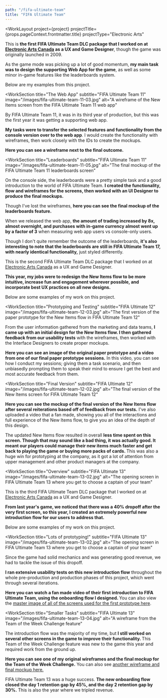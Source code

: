 ```yaml
---
path: "/fifa-ultimate-team"
title: "FIFA Ultimate Team"
---
```






<WorkLayout
  project={project}
  projectTitle={props.pageContext.frontmatter.title}
  projectType="Electronic Arts"
>
<SEO title={props.pageContext.frontmatter.title} />
<WorkSection title="Overview" subtitle="FIFA Ultimate 11" image="/images/fifa-ultimate-team-11-02.jpg" alt="A screenshot from the first launch of the FIFA Ultimate Team 11 web app">

  <p>
    This is <strong>the first FIFA Ultimate Team DLC package that I worked on at <a href="https://www.ea.com/en-ca" target="blank">Electronic Arts Canada</a> as a UX and Game Designer</strong>, though the game was originally launched in 2009.
  </p>
  <p>
    As the game mode was picking up a lot of good momentum, <strong>my main task was to design the supporting Web App for the game</strong>, as well as some minor in-game features like the leaderboards system.
  </p>
  <p>Below are my examples from this project.</p>
</WorkSection>

<WorkSection
  title="The Web App"
  subtitle="FIFA Ultimate Team 11"
  image="/images/fifa-ultimate-team-11-03.jpg" alt="A wireframe of the New Items screen from the FIFA Ultimate Team 11 web app"
>
  <p>
    By FIFA Ultimate Team 11, it was in its third year of production, but this was the first
    year it was getting a supporting web app.
  </p>

  <p>
    <strong>My tasks were to transfer the selected features and functionality from the console version over to the web app</strong>. I would create the functionality with wireframes, then work closely with the IDs to create the mockups.
  </p>

  <p><strong>Here you can see a wireframe next to the final outcome.</strong></p>
</WorkSection>

<WorkSection
  title="Leaderboards"
  subtitle="FIFA Ultimate Team 11"
  image="/images/fifa-ultimate-team-11-05.jpg" alt="The final mockup of the FIFA Ultimate Team 11 leaderboards screen"
>
  <p>
    On the console side, the leaderboards were a pretty simple task and a good introduction to the world of FIFA Ultimate Team. <strong>I created the functionality, flow and wireframes for the screens, then worked with an UI Designer to produce the final mockups.</strong>
  </p>
  <p>
    Though I've lost the wireframes, <strong>here you can see the final mockup of the leaderboards feature.</strong>
  </p>
</WorkSection>

<NextSteps title="Outcome" subtitle="FIFA Ultimate Team 11">
<p>
  When we released the web app, <strong>the amount of trading increased by 8x, almost overnight, and purchases with in-game currency almost went up by a factor of 3</strong> when measuring web app users vs console-only users.
</p>
<p>
  Though I don't quite remember the outcome of the leaderboards, <strong>it's also interesting to note that the leaderboards are still in FIFA Ultimate Team 17, with nearly identical functionality,</strong> just styled differently.
</p>
</NextSteps> 

<WorkSection title="Overview" subtitle="FIFA Ultimate 12" image="/images/fifa-ultimate-team-12-02.jpg" alt="The final version of the New Items screen for FIFA Ultimate Team 12">
  <p>
    This is the second FIFA Ultimate Team DLC package that I worked on at <a href="https://www.ea.com/en-ca" target="blank">Electronic Arts Canada</a> as a UX and Game Designer.
  </p>
  <p>
    <strong>This year, my jobs were to redesign the New Items flow to be more intuitive, increase fun and engagement wherever possible, and incorporate best UX practices on all new designs.</strong>
  </p>
  <p>Below are some examples of my work on this project.</p>
</WorkSection>

<WorkSection
  title="Prototyping and Testing" subtitle="FIFA Ultimate 12"
  image="/images/fifa-ultimate-team-12-03.jpg" alt="The first version of the paper prototype for the New Items flow in FIFA Ultimate Team 12"
>
<p>
  From the user information gathered from the marketing and data teams, <strong>I came up with an initial design for the New Items flow. I then gathered feedback from our usability tests</strong> with the wireframes, then worked with the Interface Designers to create proper mockups.
</p>

<p>
  <strong>Here you can see an image of the original paper prototype and a video from one of our final paper prototype sessions.</strong> In this video, you can see how I conduct my sessions; giving them a task scenario, and then
  unbiasedly prompting them to speak their mind to ensure I get the best and most accurate
  feedback from them.
</p>
</WorkSection>

<WorkSection
  title="Final Version" subtitle="FIFA Ultimate 12"
  image="/images/fifa-ultimate-team-12-02.jpg" alt="The final version of the New Items screen for FIFA Ultimate Team 12"
>
<p>
  <strong>Here you can see the mockup of the final version of the New Items flow after several reiterations based off of feedback from our tests.</strong> I've also uploaded a video that a fan made, showing you all of the interactions and full experience of the New Items flow, to give you an idea of the depth of this design.
</p>
</WorkSection>

<NextSteps title="Outcome" subtitle="FIFA Ultimate Team 12">
<p>
  The updated New Items flow resulted in overall <strong>less time spent on this screen. Though that may sound like a bad thing, it was actually
      good. It meant our players could manage their new items much faster and get back to playing the game or buying more packs of cards.
  </strong> This was also a huge win for prototyping at the company, as it got a lot of attention from upper management and other product managers at the company.
</p>
</NextSteps>

<WorkSection
  title="Overview" subtitle="FIFA Ultimate 13"
  image="/images/fifa-ultimate-team-13-02.jpg" alt="The opening screen in FIFA Ultimate Team 13 where you get to choose a captain of your team"
>
<p>
  This is the third FIFA Ultimate Team DLC package that I worked on at <a href="https://www.ea.com/en-ca" target="blank">Electronic Arts Canada</a> as a UX and Game Designer.
</p>
<p>
  <strong>
      From last year's game, we noticed that there was a 40% dropoff after the very first
      screen, so this year, I created an extremely powerful new introduction flow for our
      users to address that.
  </strong>
</p>
<p>Below are some examples of my work on this project.</p>
</WorkSection>

<WorkSection
  title="Lots of prototyping!" subtitle="FIFA Ultimate 13"
  image="/images/fifa-ultimate-team-13-02.jpg" alt="The opening screen in FIFA Ultimate Team 13 where you get to choose a captain of your team"
>
<p>
  Since the game had solid mechanics and was generating good revenue, we had to tackle the
  issue of this dropoff.
</p>

<p>
  <strong>I ran extensive usability tests on this new introduction flow</strong> throughout the whole pre-production and production phases of this project, which went through several iterations.
</p>

<p>
  <strong>
      Here you can watch a fan made video of their first introduction to FIFA Ultimate Team,
      using the onboarding flow I designed.
  </strong> You can also view the <a href="/images/fifa-ultimate-team-13-03.jpg" target="blank"> master image of all of the screens used for the first prototype here</a>.
</p>
</WorkSection>

<WorkSection
  title="Smaller Tasks" subtitle="FIFA Ultimate 13"
  image="/images/fifa-ultimate-team-13-04.jpg" alt="A wireframe from the Team of the Week Challenge feature"
>
<p>
  The introduction flow was the majority of my time, but <strong>I still worked on several other screens in the game to improve their functionality.
  </strong> This Team of the Week Challenge feature was new to the game this year and required work from
  the ground up.
</p>

<p>
  <strong>Here you can see one of my original wireframes and the final mockup for the Team of the Week Challenge.</strong> You can also see <a href="/images/fifa-ultimate-team-13-06.jpg" target="blank">another wireframe and final mockup here.</a>
</p>
</WorkSection>

<NextSteps title="Outcome" subtitle="FIFA Ultimate Team 13">
  <p>
    FIFA Ultimate Team 13 was a huge success. <strong>The new onboarding flow closed the day 1 retention gap by 45%, and the day 2 retention gap by 30%.</strong> This is also the year where we tripled revenue.
  </p>
</NextSteps>

</WorkLayout>